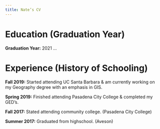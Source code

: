 ```yaml
---
title: Nate’s CV
---
```


# Education (Graduation Year)

**Graduation Year:** 2021
...

# Experience (History of Schooling)

**Fall 2019:** Started attending UC Santa Barbara & am currently working on my Geography degree with an emphasis in GIS. 

**Spring 2019:** Finished attending Pasadena City College & completed my GED's.

**Fall 2017:** Stated attending community college. (Pasadena City College)

**Summer 2017:** Graduated from highschool. (Aveson)
